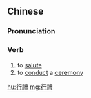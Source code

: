 {{also|行礼}}
==Chinese==
{{zh-forms|s=行礼}}

===Pronunciation===
{{zh-pron
|m=xínglǐ
|c=haang4 lai5
|h=pfs=hàng-lî
|mn=qz,tw,xm,zz:kiâⁿ-lé/tw,xm:hêng-lé
|cat=v
}}

===Verb===
{{zh-verb}}

# to [[salute]]
# to [[conduct]] a [[ceremony]]

[[hu:行禮]]
[[mg:行禮]]